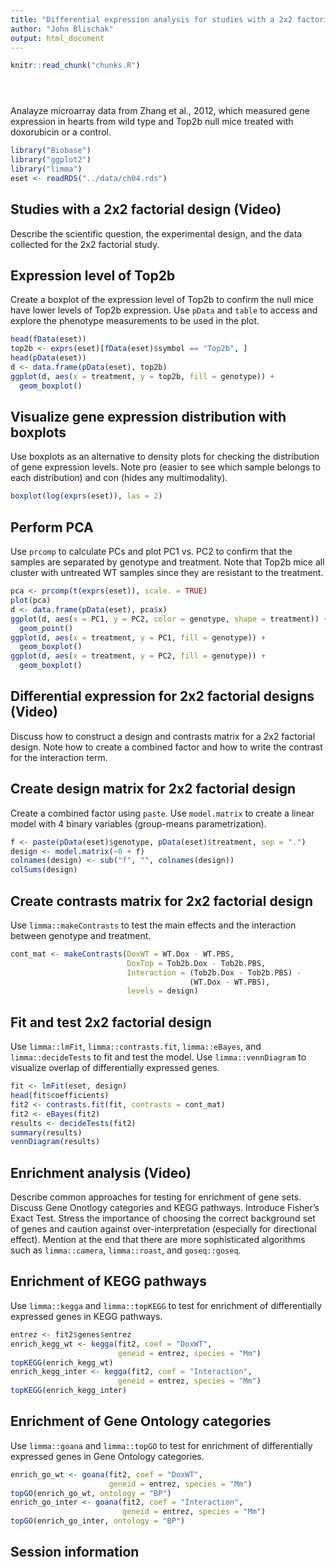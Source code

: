```yaml
---
title: "Differential expression analysis for studies with a 2x2 factorial design"
author: "John Blischak"
output: html_document
---
```


<!-- The file analysis/chunks.R contains chunks that define default settings
shared across the workflowr files. -->
```r
knitr::read_chunk("chunks.R")
```

<!-- Update knitr chunk options -->
```r
```

<!-- Insert the date the file was last updated -->
```r
```

<!-- Insert the code version (Git commit SHA1) if Git repository exists and R
 package git2r is installed -->
```r
```

Analayze microarray data from Zhang et al., 2012, which measured gene expression
in hearts from wild type and Top2b null mice treated with doxorubicin or a
control.

```r
library("Biobase")
library("ggplot2")
library("limma")
eset <- readRDS("../data/ch04.rds")
```

## Studies with a 2x2 factorial design (Video)

Describe the scientific question, the experimental design, and the data
collected for the 2x2 factorial study.

## Expression level of Top2b

Create a boxplot of the expression level of Top2b to confirm the null mice have
lower levels of Top2b expression. Use `pData` and `table` to access and explore
the phenotype measurements to be used in the plot.

```r
head(fData(eset))
top2b <- exprs(eset)[fData(eset)$symbol == "Top2b", ]
head(pData(eset))
d <- data.frame(pData(eset), top2b)
ggplot(d, aes(x = treatment, y = top2b, fill = genotype)) +
  geom_boxplot()
```

## Visualize gene expression distribution with boxplots

Use boxplots as an alternative to density plots for checking the distribution of
gene expression levels. Note pro (easier to see which sample belongs to each
distribution) and con (hides any multimodality).

```r
boxplot(log(exprs(eset)), las = 2)
```

## Perform PCA

Use `prcomp` to calculate PCs and plot PC1 vs. PC2 to confirm that the
samples are separated by genotype and treatment. Note that Top2b mice
all cluster with untreated WT samples since they are resistant to the
treatment.

```r
pca <- prcomp(t(exprs(eset)), scale. = TRUE)
plot(pca)
d <- data.frame(pData(eset), pca$x)
ggplot(d, aes(x = PC1, y = PC2, color = genotype, shape = treatment)) +
  geom_point()
ggplot(d, aes(x = treatment, y = PC1, fill = genotype)) +
  geom_boxplot()
ggplot(d, aes(x = treatment, y = PC2, fill = genotype)) +
  geom_boxplot()
```

## Differential expression for 2x2 factorial designs (Video)

Discuss how to construct a design and contrasts matrix for a 2x2 factorial
design. Note how to create a combined factor and how to write the contrast for
the interaction term.

## Create design matrix for 2x2 factorial design

Create a combined factor using `paste`. Use `model.matrix` to create a linear
model with 4 binary variables (group-means parametrization).

```r
f <- paste(pData(eset)$genotype, pData(eset)$treatment, sep = ".")
design <- model.matrix(~0 + f)
colnames(design) <- sub("f", "", colnames(design))
colSums(design)
```

## Create contrasts matrix for 2x2 factorial design

Use `limma::makeContrasts` to test the main effects and the
interaction between genotype and treatment.

```r
cont_mat <- makeContrasts(DoxWT = WT.Dox - WT.PBS,
                          DoxTop = Tob2b.Dox - Tob2b.PBS,
                          Interaction = (Tob2b.Dox - Tob2b.PBS) -
                                        (WT.Dox - WT.PBS),
                          levels = design)
```

## Fit and test 2x2 factorial design

Use `limma::lmFit`, `limma::contrasts.fit`, `limma::eBayes`, and
`limma::decideTests` to fit and test the model. Use `limma::vennDiagram` to
visualize overlap of differentially expressed genes.

```r
fit <- lmFit(eset, design)
head(fit$coefficients)
fit2 <- contrasts.fit(fit, contrasts = cont_mat)
fit2 <- eBayes(fit2)
results <- decideTests(fit2)
summary(results)
vennDiagram(results)
```

## Enrichment analysis (Video)

Describe common approaches for testing for enrichment of gene sets. Discuss Gene
Onotlogy categories and KEGG pathways. Introduce Fisher's Exact Test. Stress the
importance of choosing the correct background set of genes and caution against
over-interpretation (especially for directional effect). Mention at the end that
there are more sophisticated algorithms such as `limma::camera`, `limma::roast`,
and `goseq::goseq`.

## Enrichment of KEGG pathways

Use `limma::kegga` and `limma::topKEGG` to test for enrichment of differentially
expressed genes in KEGG pathways.

```r
entrez <- fit2$genes$entrez
enrich_kegg_wt <- kegga(fit2, coef = "DoxWT",
                        geneid = entrez, species = "Mm")
topKEGG(enrich_kegg_wt)
enrich_kegg_inter <- kegga(fit2, coef = "Interaction",
                        geneid = entrez, species = "Mm")
topKEGG(enrich_kegg_inter)
```

## Enrichment of Gene Ontology categories

Use `limma::goana` and `limma::topGO` to test for enrichment of differentially
expressed genes in Gene Ontology categories.

```r
enrich_go_wt <- goana(fit2, coef = "DoxWT",
                      geneid = entrez, species = "Mm")
topGO(enrich_go_wt, ontology = "BP")
enrich_go_inter <- goana(fit2, coef = "Interaction",
                         geneid = entrez, species = "Mm")
topGO(enrich_go_inter, ontology = "BP")
```

## Session information

<!-- Insert the session information into the document -->
```r
```

